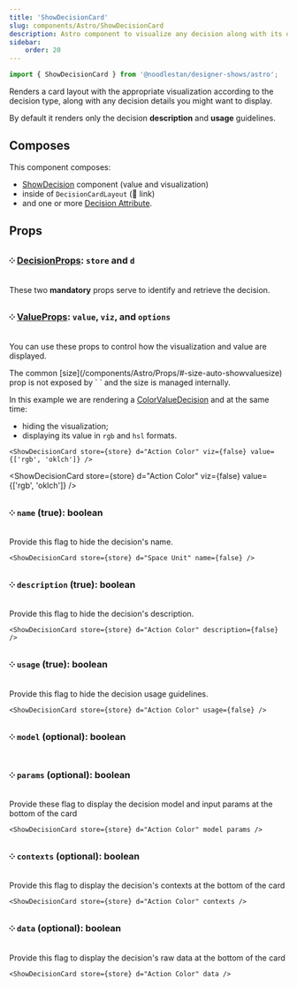 ```yaml
---
title: 'ShowDecisionCard'
slug: components/Astro/ShowDecisionCard
description: Astro component to visualize any decision along with its details in a card layout.
sidebar:
    order: 20
---
```





```ts
import { ShowDecisionCard } from '@noodlestan/designer-shows/astro';
```

Renders a card layout with the appropriate visualization
according to the decision type, along with any decision details you might want to display.

By default it renders only the decision **description** and **usage** guidelines.

<ShowDecisionCard store={store} d="Action Color" />

## Composes

This component composes:

-   [ShowDecision](/components/Astro/ShowDecision) component (value and visualization)
-   inside of `DecisionCardLayout` (🚧 link)
-   and one or more [Decision Attribute](/components/Astro/Composable/Attributes).

## Props

### ༶ [DecisionProps](/components/Astro/Props): `store` and `d`

These two **mandatory** props serve to identify and retrieve the decision.

### ༶ [ValueProps](/components/Astro/Props#valueprops): `value`, `viz`, and `options`

You can use these props to control how the visualization and value are displayed.

<Aside type="note">
    The common [size](/components/Astro/Props/#-size-auto-showvaluesize) prop is not exposed by `
    <ShowDecisionCard />` and the size is managed internally.
</Aside>

In this example we are rendering a [ColorValueDecision](/decision-models/color-value)
and at the same time:

-   hiding the visualization;
-   displaying its value in `rgb` and `hsl` formats.

```mdx
<ShowDecisionCard store={store} d="Action Color" viz={false} value={['rgb', 'oklch']} />
```

<ShowDecisionCard store={store} d="Action Color" viz={false} value={['rgb', 'oklch']} />

### ༶ `name` (true): boolean

Provide this flag to hide the decision's name.

```mdx
<ShowDecisionCard store={store} d="Space Unit" name={false} />
```

<ShowDecisionCard store={store} d="Space Unit" name={false} />

### ༶ `description` (true): boolean

Provide this flag to hide the decision's description.

```mdx
<ShowDecisionCard store={store} d="Action Color" description={false} />
```

<ShowDecisionCard store={store} d="Action Color" description={false} />

### ༶ `usage` (true): boolean

Provide this flag to hide the decision usage guidelines.

```mdx
<ShowDecisionCard store={store} d="Action Color" usage={false} />
```

### ༶ `model` (optional): boolean

### ༶ `params` (optional): boolean

Provide these flag to display the decision model and input params at the bottom of the card

```mdx
<ShowDecisionCard store={store} d="Action Color" model params />
```

<ShowDecisionCard store={store} d="Action Color" model params />

### ༶ `contexts` (optional): boolean

Provide this flag to display the decision's contexts at the bottom of the card

```mdx
<ShowDecisionCard store={store} d="Action Color" contexts />
```

<ShowDecisionCard store={store} d="Action Color" contexts />

### ༶ `data` (optional): boolean

Provide this flag to display the decision's raw data at the bottom of the card

```mdx
<ShowDecisionCard store={store} d="Action Color" data />
```

<ShowDecisionCard store={store} d="Action Color" data />
